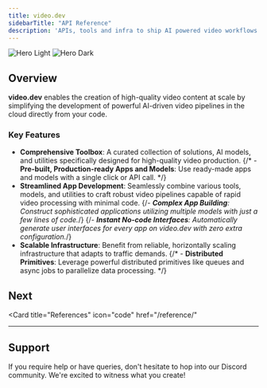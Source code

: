 ```yaml
---
title: video.dev
sidebarTitle: "API Reference"
description: 'APIs, tools and infra to ship AI powered video workflows faster!'
---
```




<img
  className="block dark:hidden"
  src="/images/hero-light.svg"
  alt="Hero Light"
/>
<img
  className="hidden dark:block"
  src="/images/hero-dark.svg"
  alt="Hero Dark"
/>

## Overview
**video.dev** enables the creation of high-quality video content at scale by simplifying the development of powerful AI-driven video pipelines in the cloud directly from your code.

### Key Features

- **Comprehensive Toolbox**: A curated collection of solutions, AI models, and utilities specifically designed for high-quality video production.
{/* - **Pre-built, Production-ready Apps and Models**: Use ready-made apps and models with a single click or API call. */}
- **Streamlined App Development**: Seamlessly combine various tools, models, and utilities to craft robust video pipelines capable of rapid video processing with minimal code.
{/*- **Complex App Building**: Construct sophisticated applications utilizing multiple models with just a few lines of code.*/}
{/*- **Instant No-code Interfaces**: Automatically generate user interfaces for every app on video.dev with zero extra configuration.*/}
- **Scalable Infrastructure**: Benefit from reliable, horizontally scaling infrastructure that adapts to traffic demands.
{/* - **Distributed Primitives**: Leverage powerful distributed primitives like queues and async jobs to parallelize data processing. */}

## Next

<CardGroup cols={4}>

  <Card
    title="References"
    icon="code"
    href="/reference/"
  >
   </Card>

</CardGroup>


---
## Support

If you require help or have queries, don't hesitate to hop into our Discord community. We're excited to witness what you create!


